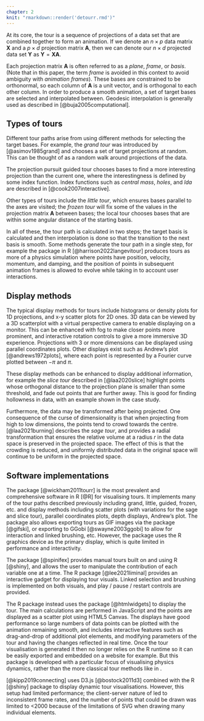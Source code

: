 ```yaml
---
chapter: 2
knit: "rmarkdown::render('detourr.rmd')"
---
```


At its core, the tour is a sequence of projections of a data set that are combined together to form an animation. If we denote an $n \times p$ data matrix $\mathbf X$ and a $p \times d$ projection matrix $\mathbf A$, then we can denote our $n \times d$ projected data set $\mathbf Y$ as $\mathbf Y = \mathbf X \mathbf A$. 

Each projection matrix $\mathbf A$ is often referred to as a _plane_, _frame_, or _basis_. (Note that in this paper, the term _frame_ is avoided in this context to avoid ambiguity with _animation frames_). These bases are constrained to be orthonormal, so each column of $\mathbf A$ is a unit vector, and is orthogonal to each other column. In order to produce a smooth animation, a set of target bases are selected and interpolated between. Geodesic interpolation is generally used as described in [@buja2005computational]. 

## Types of tours

Different tour paths arise from using different methods for selecting the target bases. For example, the _grand tour_ was introduced by [@asimov1985grand] and chooses a set of target projections at random. This can be thought of as a random walk around projections of the data.

The projection pursuit guided tour chooses bases to find a more interesting projection than the current one, where the interestingness is defined by some index function. Index functions such as _central mass_, _holes_, and _lda_ are described in [@cook2007interactive].

Other types of tours include the _little tour_, which ensures bases parallel to the axes are visited; the _frozen tour_ will fix some of the values in the projection matrix $\mathbf A$ between bases; the local tour chooses bases that are within some angular distance of the starting basis.

In all of these, the tour path is calculated in two steps; the target basis is calculated and then interpolation is done so that the transition to the next basis is smooth. Some methods generate the tour path in a single step, for example the \CRANpkg{langevitour} package in R [@harrison2022langevitour] produces tours as more of a physics simulation where points have position, velocity, momentum, and damping, and the position of points in subsequent animation frames is allowed to evolve while taking in to account user interactions.

## Display methods

The typical display methods for tours include histograms or density plots for 1D projections, and x-y scatter plots for 2D ones. 3D data can be viewed by a 3D scatterplot with a virtual perspective camera to enable displaying on a monitor. This can be enhanced with fog to make closer points more prominent, and interactive rotation controls to give a more immersive 3D experience. Projections with 3 or more dimensions can be displayed using parallel coordinates plots. Other displays exist such as Andrew's plot [@andrews1972plots], where each point is represented by a Fourier curve plotted between $-\pi$ and $\pi$.

These display methods can be enhanced to display additional information, for example the _slice tour_ described in [@laa2020slice] highlight points whose orthogonal distance to the projection plane is smaller than some threshold, and fade out points that are further away. This is good for finding hollowness in data, with an example shown in the case study.

Furthermore, the data may be transformed after being projected. One consequence of the curse of dimensionality is that when projecting from high to low dimensions, the points tend to crowd towards the centre. [@laa2021burning] describes the _sage tour_, and provides a radial transformation that ensures the relative volume at a radius $r$ in the data space is preserved in the projected space. The effect of this is that the crowding is reduced, and uniformly distributed data in the original space will continue to be uniform in the projected space.

## Software implementations

The \CRANpkg{tourr} package [@wickham2011tourr] is the most prevalent and comprehensive software in R [@R] for visualising tours. It implements many of the tour paths described previously including grand, little, guided, frozen, etc. and display methods including scatter plots (with variations for the sage and slice tour), parallel coordinates plots, depth displays, Andrew's plot. The package also allows exporting tours as GIF images via the \CRANpkg{gifski} package [@gifski], or exporting to GGobi [@swayne2003ggobi] to allow for interaction and linked brushing, etc. However, the \pkg{tourr} package uses the R graphics device as the primary display, which is quite limited in performance and interactivity. 

The \CRANpkg{spinifex} package [@spinifex] provides manual tours built on \pkg{tourr} and using R \CRANpkg{shiny} [@shiny], and allows the user to manipulate the contribution of each variable one at a time. The \CRANpkg{liminal} R package [@lee2021liminal] provides an interactive gadget for displaying tour visuals. Linked selection and brushing is implemented on both visuals, and play / pause / restart controls are provided.

The \pkg{langevitour} R package instead uses the \CRANpkg{htmlwidgets} package [@htmlwidgets] to display the tour. The main calculations are performed in JavaScript and the points are displayed as a scatter plot using HTML5 Canvas. The displays have good performance so large numbers of data points can be plotted with the animation remaining smooth, and includes interactive features such as drag-and-drop of additional plot elements, and modifying parameters of the tour and having the changes reflected in real time. Once the tour visualisation is generated it then no longer relies on the R runtime so it can be easily exported and embedded on a website for example. But this package is developed with a particular focus of visualising physics dynamics, rather than the more classical tour methods like in \pkg{tourr}.

[@kipp2019connecting] uses D3.js [@bostock2011d3] combined with the R \CRANpkg{shiny} [@shiny] package to display dynamic tour visualisations. However, this setup had limited performance; the client-server nature of \pkg{shiny} led to inconsistent frame rates, and the number of points that could be drawn was limited to <2000 because of the limitations of SVG when drawing many individual elements.
